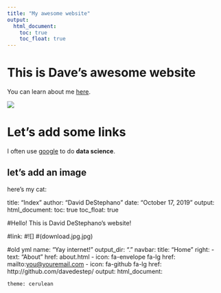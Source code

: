 ```yaml
---
title: "My awesome website"
output: 
  html_document:
    toc: true
    toc_float: true
---
```


# This is Dave's awesome website

You can learn about me [here](about.html).

![](https://media.giphy.com/media/drXGoW1iudhKw/giphy.gif)

# Let's add some links


I often use [google](https://www.google.com) to do **data science**. 


## let's add an image

here's my cat:







title: "Index"
author: "David DeStephano"
date: "October 17, 2019"
output: 
  html_document:
  toc: true
  toc_float: true

#Hello! This is David DeStephano's website!

#link:
#![]
#(download.jpg.jpg)






#old yml
name: "Yay internet!"
output_dir: "."
navbar:
  title: "Home"
  right:
    - text: "About"
      href: about.html
    - icon: fa-envelope fa-lg
      href: mailto:<you@youremail.com>
    - icon: fa-github fa-lg
      href: http://github.com/davedestep/
output:
  html_document:
  
    theme: cerulean